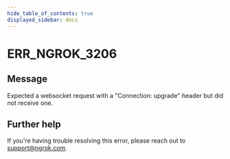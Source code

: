 ```yaml
---
hide_table_of_contents: true
displayed_sidebar: docs
---
```



# ERR_NGROK_3206

## Message

Expected a websocket request with a "Connection: upgrade" header but did not receive one.

<ErrorDetails error="err_ngrok_3206" />

## Further help

If you're having trouble resolving this error, please reach out to [support@ngrok.com](mailto:support@ngrok.com?subject=Help%20with%20ERR_NGROK_3206).
